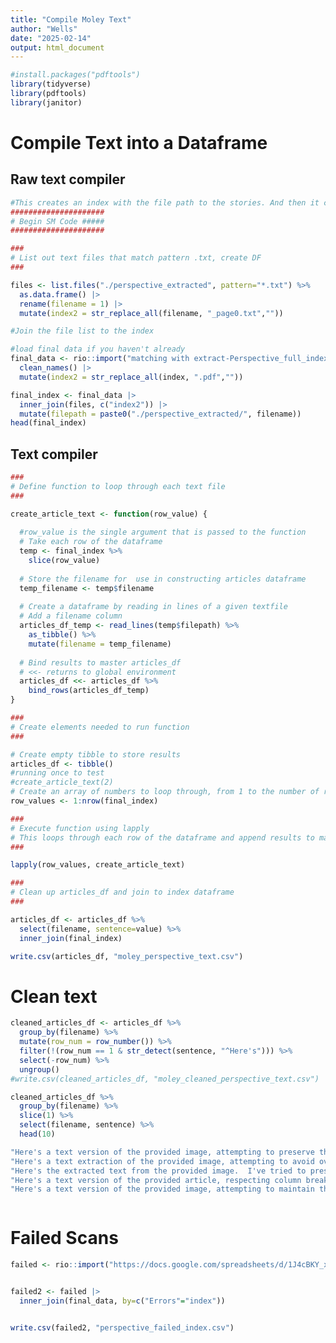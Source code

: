 ```yaml
---
title: "Compile Moley Text"
author: "Wells"
date: "2025-02-14"
output: html_document
---
```

```r
#install.packages("pdftools")
library(tidyverse)
library(pdftools)
library(janitor)
```

# Compile Text into a Dataframe

## Raw text compiler 
```r
#This creates an index with the file path to the stories. And then it compiles the stories into a dataframe
#####################
# Begin SM Code #####
#####################

###
# List out text files that match pattern .txt, create DF
###

files <- list.files("./perspective_extracted", pattern="*.txt") %>% 
  as.data.frame() |> 
  rename(filename = 1) |> 
  mutate(index2 = str_replace_all(filename, "_page0.txt",""))

#Join the file list to the index

#load final data if you haven't already
final_data <- rio::import("matching with extract-Perspective_full_index_1967_1937.xls") |> 
  clean_names() |> 
  mutate(index2 = str_replace_all(index, ".pdf",""))

final_index <- final_data |> 
  inner_join(files, c("index2")) |> 
  mutate(filepath = paste0("./perspective_extracted/", filename))
head(final_index)
```

## Text compiler
```r
###
# Define function to loop through each text file 
###

create_article_text <- function(row_value) {
  
  #row_value is the single argument that is passed to the function
  # Take each row of the dataframe
  temp <- final_index %>%
    slice(row_value)
  
  # Store the filename for  use in constructing articles dataframe
  temp_filename <- temp$filename
  
  # Create a dataframe by reading in lines of a given textfile
  # Add a filename column 
  articles_df_temp <- read_lines(temp$filepath) %>%
    as_tibble() %>%
    mutate(filename = temp_filename)
  
  # Bind results to master articles_df
  # <<- returns to global environment
  articles_df <<- articles_df %>%
    bind_rows(articles_df_temp)
}

###
# Create elements needed to run function
###

# Create empty tibble to store results
articles_df <- tibble()
#running once to test
#create_article_text(2) 
# Create an array of numbers to loop through, from 1 to the number of rows in our index dataframe 
row_values <- 1:nrow(final_index)

###
# Execute function using lapply
# This loops through each row of the dataframe and append results to master file
###

lapply(row_values, create_article_text)

###
# Clean up articles_df and join to index dataframe
###

articles_df <- articles_df %>%
  select(filename, sentence=value) %>%
  inner_join(final_index)

write.csv(articles_df, "moley_perspective_text.csv")

```

# Clean text

```r
cleaned_articles_df <- articles_df %>%
  group_by(filename) %>%
  mutate(row_num = row_number()) %>%
  filter(!(row_num == 1 & str_detect(sentence, "^Here's"))) %>%
  select(-row_num) %>%
  ungroup()
#write.csv(cleaned_articles_df, "moley_cleaned_perspective_text.csv")
```


```r
cleaned_articles_df %>%
  group_by(filename) %>%
  slice(1) %>%
  select(filename, sentence) %>%
  head(10)
```



```r

"Here's a text version of the provided image, attempting to preserve the column structure:"
"Here's a text extraction of the provided image, attempting to avoid overlapping text from different columns:"
"Here's the extracted text from the provided image.  I've tried to preserve the original formatting as much as possible, but some minor adjustments might be necessary."
"Here's a text version of the provided article, respecting column breaks as much as possible.  I've tried to minimize overlaps, but due to the image quality and column layout some minor inconsistencies might remain.  For perfect accuracy, a higher-resolution scan would be helpful."
"Here's a text version of the provided image, attempting to maintain the column structure.  Note that perfect separation isn't always possible due to the image quality and layout. Some minor inaccuracies might remain."



```


# Failed Scans
```r

failed <- rio::import("https://docs.google.com/spreadsheets/d/1J4cBKY_xTz5D7u7_S_0mL1Qm2nFxZ2d7e6Ip-IjJu6s/edit?gid=1417593840#gid=1417593840", which="Copy of failed scans")


failed2 <- failed |> 
  inner_join(final_data, by=c("Errors"="index"))


write.csv(failed2, "perspective_failed_index.csv")
```

